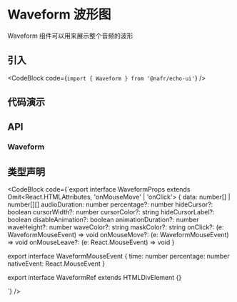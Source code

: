 
# Waveform 波形图

Waveform 组件可以用来展示整个音频的波形

## 引入

<CodeBlock code={`import { Waveform } from '@nafr/echo-ui'`} />

## 代码演示

<Default />

## API

### Waveform

<WaveformAPITable />

## 类型声明

<CodeBlock code={`export interface WaveformProps
  extends Omit<React.HTMLAttributes<HTMLDivElement>, 'onMouseMove' | 'onClick'> {
  data: number[] | number[][]
  audioDuration: number
  percentage?: number
  hideCursor?: boolean
  cursorWidth?: number
  cursorColor?: string
  hideCursorLabel?: boolean
  disableAnimation?: boolean
  animationDuration?: number
  waveHeight?: number
  waveColor?: string
  maskColor?: string
  onClick?: (e: WaveformMouseEvent) => void
  onMouseMove?: (e: WaveformMouseEvent) => void
  onMouseLeave?: (e: React.MouseEvent) => void
}

export interface WaveformMouseEvent {
  time: number
  percentage: number
  nativeEvent: React.MouseEvent
}

export interface WaveformRef extends HTMLDivElement {}

`} />
